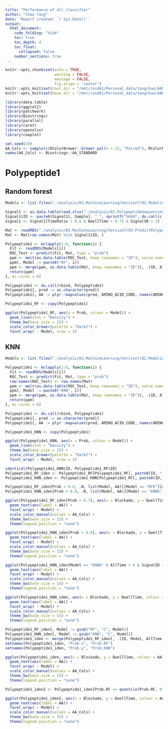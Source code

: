 ```yaml
---
title: "Performance of all classifier"
author: "Chao Tang"
date: 'Report created: `r Sys.Date()`'
output: 
  html_document: 
    code_folding: "hide"
    toc: true
    toc_depth: 4
    toc_float: 
      collapsed: false
    number_sections: true
---
```


```r
knitr::opts_chunk$set(echo = TRUE, 
                      warning = FALSE, 
                      message = FALSE, 
                      fig.align = 'center')
knitr::opts_knit$set(root.dir = "/mnt/raid61/Personal_data/tangchao/AANanopore")
knitr::opts_knit$set(base.dir = "/mnt/raid61/Personal_data/tangchao/AANanopore")
```

```r
library(data.table)
library(ggplot2)
library(patchwork)
library(Biostrings)
library(parallel)
library(caret)
library(openxlsx)
library(cowplot)
```

```r
set.seed(19)
AA_Cols <- sample(c(RColorBrewer::brewer.pal(n = 12, "Paired"), RColorBrewer::brewer.pal(n = 8, "Dark2")), 20)
names(AA_Cols) <- Biostrings::AA_STANDARD
```

# Polypeptide1

## Random forest

```r
Models <- list.files("./analysis/03.MachineLearning/Version7/02.Modeling/01.RF/01.Models", "Rds", full.names = T)
```

```r
Signal1 <- as.data.table(read.xlsx("./analysis/02.PolypeptideSequencing/20211025/Version2/Polypeptide1_APRLRFYSL.xlsx"))
Signal1$ID <- paste0(Signal1[, Sample], "_", sprintf("%04d", do.call(c, lapply(Signal1[, .N, Sample][, N], function(x) seq_len(x)))))
Signal1 <- Signal1[TimeRatio > 0.8 & DwellTime > 0.75 & SignalSD < 2]

Mat <- readRDS("./analysis/03.MachineLearning/Version7/03.PredictPolypeptide/01.PolypeptideSignalTransformation/Polypeptide1_APRLRFYSL.signal.Rds")
Mat <- Mat[row.names(Mat) %in% Signal1$ID, ]

Polypeptide1 <- mclapply(1:6, function(i) {
  Fit <- readRDS(Models[i])
  ROC_Test <- predict(Fit, Mat, type = "prob")
  ppm <- melt(as.data.table(ROC_Test, keep.rownames = "ID"), value.name = "Prob", variable.name = "pred")[, .SD[which.max(Prob), ], ID]
  ppm[, Model := paste0("RF", i)]
  ppm <- merge(ppm, as.data.table(Mat, keep.rownames = "ID")[, .(ID, AllTime, DwellTime, SignalSD, Blockade)], by = "ID")
  return(ppm)
}, mc.cores = 6)

Polypeptide1 <- do.call(rbind, Polypeptide1)
Polypeptide1[, pred := as.character(pred)]
Polypeptide1[, AA := plyr::mapvalues(pred, AMINO_ACID_CODE, names(AMINO_ACID_CODE))]

Polypeptide1_RF <- copy(Polypeptide1)
```

```r
ggplot(Polypeptide1_RF, aes(x = Prob, colour = Model)) + 
  geom_line(stat = "Density") + 
  theme_bw(base_size = 15) + 
  scale_color_brewer(palette = "Dark2") + 
  facet_wrap( ~ Model, nrow = 2)
```

## KNN

```r
Models <- list.files("./analysis/03.MachineLearning/Version7/02.Modeling/05.knn/01.Models", "Rds", full.names = T)
```

```r
Polypeptide1 <- mclapply(1:6, function(i) {
  Fit <- readRDS(Models[i])
  ROC_Test <- predict(Fit, Mat, type = "prob")
  row.names(ROC_Test) <- row.names(Mat)
  ppm <- melt(as.data.table(ROC_Test, keep.rownames = "ID"), value.name = "Prob", variable.name = "pred")[, .SD[which.max(Prob), ], ID]
  ppm[, Model := paste0("KNN", i)]
  ppm <- merge(ppm, as.data.table(Mat, keep.rownames = "ID")[, .(ID, AllTime, DwellTime, SignalSD, Blockade)], by = "ID")
  return(ppm)
}, mc.cores = 6)

Polypeptide1 <- do.call(rbind, Polypeptide1)
Polypeptide1[, pred := as.character(pred)]
Polypeptide1[, AA := plyr::mapvalues(pred, AMINO_ACID_CODE, names(AMINO_ACID_CODE))]

Polypeptide1_KNN <- copy(Polypeptide1)
```

```r
ggplot(Polypeptide1_KNN, aes(x = Prob, colour = Model)) + 
  geom_line(stat = "Density") + 
  theme_bw(base_size = 15) + 
  scale_color_brewer(palette = "Dark2") + 
  facet_wrap( ~ Model, nrow = 2)
```

```r
identical(Polypeptide1_KNN$ID, Polypeptide1_RF$ID)
Polypeptide1_RF_iden <- Polypeptide1_RF[Polypeptide1_RF[, paste0(ID, "_", AA)] == Polypeptide1_KNN[, paste0(ID, "_", AA)]]
Polypeptide1_KNN_iden <- Polypeptide1_KNN[Polypeptide1_RF[, paste0(ID, "_", AA)] == Polypeptide1_KNN[, paste0(ID, "_", AA)]]
```

```r
Polypeptide1_RF_iden[Prob > 0.8, .N, list(Model, AA)][Model == "RF6"][order(N, decreasing = T)]
Polypeptide1_KNN_iden[Prob > 0.8, .N, list(Model, AA)][Model == "KNN6"][order(N, decreasing = T)]
```


```r
ggplot(Polypeptide1_RF_iden[Prob > 0.7], aes(x = Blockade, y = DwellTime, colour = AA)) + 
  geom_text(aes(label = AA)) +
  facet_wrap( ~ Model) + 
  scale_color_manual(values = AA_Cols) + 
  theme_bw(base_size = 15) + 
  theme(legend.position = "none")
```


```r
ggplot(Polypeptide1_KNN_iden[Prob > 0.8], aes(x = Blockade, y = DwellTime, colour = AA)) + 
  geom_text(aes(label = AA)) +
  facet_wrap( ~ Model) + 
  scale_color_manual(values = AA_Cols) + 
  theme_bw(base_size = 15) + 
  theme(legend.position = "none")
```

```r
ggplot(Polypeptide1_KNN_iden[Model == "KNN6" & AllTime > 6 & SignalSD < 4 & Prob > 0.8], aes(x = Blockade, y = DwellTime, colour = AA)) + 
  geom_text(aes(label = AA)) +
  facet_wrap( ~ Model) + 
  scale_color_manual(values = AA_Cols) + 
  theme_bw(base_size = 15) + 
  theme(legend.position = "none")
```


```r
ggplot(Polypeptide1_KNN_iden, aes(x = Blockade, y = DwellTime, colour = AA)) + 
  geom_text(aes(label = AA)) +
  facet_wrap( ~ Model) + 
  scale_color_manual(values = AA_Cols) + 
  theme_bw(base_size = 15) + 
  theme(legend.position = "none")
```


```r
Polypeptide1_RF_iden[, Model := gsub("RF", "C", Model)]
Polypeptide1_KNN_iden[, Model := gsub("KNN", "C", Model)]
Polypeptide1_iden <- merge(Polypeptide1_RF_iden[, .(ID, Model, AllTime, DwellTime, SignalSD, Blockade, AA, Prob)], Polypeptide1_KNN_iden[, .(ID, Model, Prob)], by = c("ID", "Model"))
setnames(Polypeptide1_iden, "Prob.x", "Prob.RF")
setnames(Polypeptide1_iden, "Prob.y", "Prob.KNN")
```

```r
ggplot(Polypeptide1_iden, aes(x = Blockade, y = DwellTime, colour = AA)) + 
  geom_text(aes(label = AA)) +
  facet_wrap( ~ Model) + 
  scale_color_manual(values = AA_Cols) + 
  theme_bw(base_size = 15) + 
  theme(legend.position = "none")
```

```r
Polypeptide1_iden2 <- Polypeptide1_iden[Prob.RF >= quantile(Prob.RF, 0.3) & Prob.KNN >= quantile(Prob.KNN, 0.3)]
```

```r
ggplot(Polypeptide1_iden2, aes(x = Blockade, y = DwellTime, colour = AA)) + 
  geom_text(aes(label = AA)) +
  facet_wrap( ~ Model) + 
  scale_color_manual(values = AA_Cols) + 
  theme_bw(base_size = 15) + 
  theme(legend.position = "none")
```

